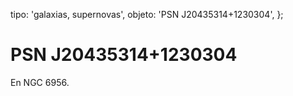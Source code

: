 
  tipo: 'galaxias, supernovas',
  objeto: 'PSN J20435314+1230304',
};

# PSN J20435314+1230304

En NGC 6956.

<Imagen
  src="registro/psn-j20435314-1230304_20150712_psn-j204353141230304ngc6956.jpg"
  fecha="20150712"
/>